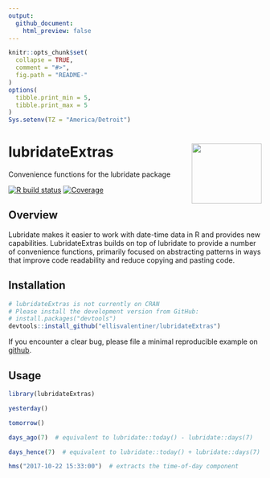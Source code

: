 ```yaml
---
output:
  github_document:
    html_preview: false
---
```


<!-- README.md is generated from README.Rmd. Please edit that file -->

```r
knitr::opts_chunk$set(
  collapse = TRUE,
  comment = "#>",
  fig.path = "README-"
)
options(
  tibble.print_min = 5,
  tibble.print_max = 5
)
Sys.setenv(TZ = "America/Detroit")
```

# lubridateExtras <img src="man/figures/logo.svg" align="right" height="120" width="139" />

Convenience functions for the lubridate package

<!-- badges: start -->
[![R build status](https://github.com/ellisvalentiner/lubridateExtras/workflows/R-CMD-check/badge.svg)](https://github.com/ellisvalentiner/lubridateExtras/actions)
[![Coverage]([![codecov](https://codecov.io/gh/ellisvalentiner/lubridateExtras/branch/main/graph/badge.svg?token=G4DGE1C5dG)](https://codecov.io/gh/ellisvalentiner/lubridateExtras))](https://app.codecov.io/gh/ellisvalentiner/lubridateExtras/)
<!-- badges: end -->

## Overview

Lubridate makes it easier to work with date-time data in R and provides new capabilities.
LubridateExtras builds on top of lubridate to provide a number of convenience functions, primarily focused on abstracting patterns in ways that improve code readability and reduce copying and pasting code.

## Installation

```r
# lubridateExtras is not currently on CRAN
# Please install the development version from GitHub:
# install.packages("devtools")
devtools::install_github("ellisvalentiner/lubridateExtras")
```

If you encounter a clear bug, please file a minimal reproducible example on [github](https://github.com/ellisvalentiner/lubridateExtras/issues).

## Usage

```r
library(lubridateExtras)

yesterday()

tomorrow()

days_ago(7)  # equivalent to lubridate::today() - lubridate::days(7)

days_hence(7)  # equivalent to lubridate::today() + lubridate::days(7)

hms("2017-10-22 15:33:00")  # extracts the time-of-day component
```
